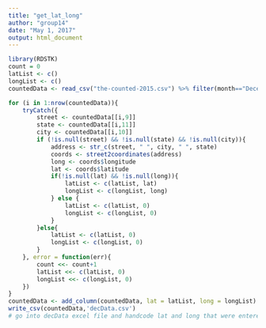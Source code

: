 ---
title: "get_lat_long"
author: "group14"
date: "May 1, 2017"
output: html_document
---

```{r, errors = FALSE}
library(RDSTK)
count = 0
latList <- c()
longList <- c()
countedData <- read_csv("the-counted-2015.csv") %>% filter(month=="December") %>% arrange(day) 

for (i in 1:nrow(countedData)){
    tryCatch({
        street <- countedData[[i,9]]
        state <- countedData[[i,11]]
        city <- countedData[[i,10]]
        if (!is.null(street) && !is.null(state) && !is.null(city)){
            address <- str_c(street, " ", city, " ", state)
            coords <- street2coordinates(address)
            long <- coords$longitude
            lat <- coords$latitude
            if(!is.null(lat) && !is.null(long)){
                latList <- c(latList, lat)
                longList <- c(longList, long)
            } else {
                latList <- c(latList, 0)
                longList <- c(longList, 0)
            }
        }else{
            latList <- c(latList, 0)
            longList <- c(longList, 0)
        }
    }, error = function(err){
        count <<- count+1
        latList <<- c(latList, 0)
        longList <<- c(longList, 0)
    })
}
countedData <- add_column(countedData, lat = latList, long = longList)
write_csv(countedData,'decData.csv')
# go into decData excel file and handcode lat and long that were entered as zeros. Data is later saved as decDataComplete
```